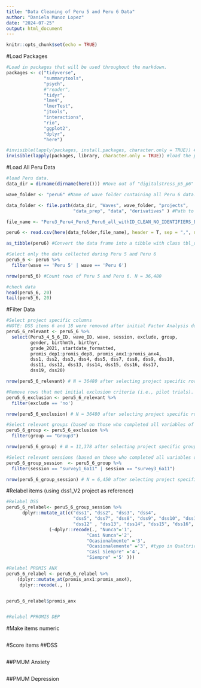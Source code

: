 ```yaml
---
title: "Data Cleaning of Peru 5 and Peru 6 Data"
author: "Daniela Munoz Lopez"
date: "2024-07-25"
output: html_document
---
```


```r
knitr::opts_chunk$set(echo = TRUE)
```

#Load Packages 
```r
#Load in packages that will be used throughout the markdown.
packages <- c("tidyverse", 
              "summarytools",
              "psych",
              #"reader",
              "tidyr",
              "lme4",
              "lmerTest",
              "jtools",
              "interactions",
              "rio",
              "ggplot2",
              "dplyr",
              "here")

#invisible(lapply(packages, install.packages, character.only = TRUE)) #install packages (only run once)
invisible(lapply(packages, library, character.only = TRUE)) #load the packages
```

#Load All Peru Data
```r
#load Peru data.
data_dir = dirname(dirname(here())) #Move out of "digitalstress_p5_p6" folder to the "Peru May 2019" folder

wave_folder <- "peru6" #Name of wave folder containing all Peru 6 data.

data_folder <- file.path(data_dir, "Waves", wave_folder, "projects", 
                         "data_prep", "data", "derivatives" ) #Path to the data within the wave_folder. Items in "" indicate the name of the folders within the data_dir & wave_folder.

file_name <- "Peru3_Peru4_Peru5_Peru6_all_withID_CLEAN_NO_IDENTIFIERS_ES_12.16.21.csv" #Name of the CSV containing the data. #USE CLEAN NO IDENTIFIERS

peru6 <- read.csv(here(data_folder,file_name), header = T, sep = ",", na.strings=c(""," ","NA")) #Load in the CSV using the file paths that were established above. 

as_tibble(peru6) #Convert the data frame into a tibble with class tbl_df. 

#Select only the data collected during Peru 5 and Peru 6
peru5_6 <- peru6 %>% 
  filter(wave == 'Peru 5' | wave == 'Peru 6') 

nrow(peru5_6) #Count rows of Peru 5 and Peru 6. N = 36,480

#check data
head(peru5_6, 20)
tail(peru5_6, 20)
```

#Filter Data
```r
#Select project specific columns
#NOTE: DSS items 6 and 18 were removed after initial Factor Analysis done by C.G.
peru5_6_relevant <- peru5_6 %>% 
  select(Peru3_4_5_6_ID, wave_ID, wave, session, exclude, group, 
         gender, birthmth, birthyr, 
         grade_2021, startdate_formatted, 
         promis_dep1:promis_dep8, promis_anx1:promis_anx4,
         dss1, dss2, dss3, dss4, dss5, dss7, dss8, dss9, dss10, 
         dss11, dss12, dss13, dss14, dss15, dss16, dss17,
         dss19, dss20)

nrow(peru5_6_relevant) # N = 36480 after selecting project specific rows

#Remove rows that met initial exclusion criteria (i.e., pilot trials).
peru5_6_exclusion <- peru5_6_relevant %>% 
  filter(exclude == 'no')

nrow(peru5_6_exclusion) # N = 36480 after selecting project specific rows

#Select relevant groups (based on those who completed all variables of interest)
peru5_6_group <- peru5_6_exclusion %>%
  filter(group == "Group3")

nrow(peru5_6_group) # N = 11,378 after selecting project specific groups (Group 3)

#Select relevant sessions (based on those who completed all variables of interest)
peru5_6_group_session  <- peru5_6_group %>%
  filter(session == "survey1_6a11" | session == "survey3_6a11")

nrow(peru5_6_group_session) # N = 6,450 after selecting project specific groups AND sessions (sessions 1 and 3)
```

#Relabel items (using dss1_V2 project as reference)
```r
#Relabel DSS
peru5_6_relabel<- peru5_6_group_session %>% 
      dplyr::mutate_at(c("dss1", "dss2", "dss3", "dss4",
                         "dss5", "dss7", "dss8", "dss9", "dss10", "dss11", 
                         "dss12" , "dss13", "dss14", "dss15", "dss16", "dss17", "dss19", "dss20"), 
                (~dplyr::recode(., "Nunca"='1',
                              "Casi Nunca"='2',
                              "Ocasionalmente" ='3',
                              "Ocasionalemente" ='3', #typo in Qualtrics spelling 
                              "Casi Siempre" ='4',
                              "Siempre" ='5' )))

#Relabel PROMIS ANX
peru5_6_relabel <- peru5_6_relabel %>%
    (dplyr::mutate_at(promis_anx1:promis_anx4),
     dplyr::recode(., ))


peru5_6_relabel$promis_anx


#Relabel PPROMIS DEP


```

#Make items numeric
```r

```

#Score items
##DSS
```r

```

##PMUM Anxiety
```r

```

##PMUM Depression
```r

```


























